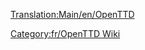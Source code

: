 [[Translation:Main/en/OpenTTD]]
{{en/Bilingual box| Fr
| ---
| A Category for Manual related pages.
Articles that are called by [[Template/fr/Table des matières|Template:Table des matières/Fr]] are automatically placed here.}}


[[Category:fr/OpenTTD Wiki]]